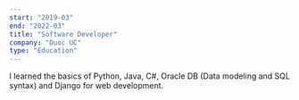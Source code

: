 ```yaml
---
start: "2019-03"
end: "2022-03"
title: "Software Developer"
company: "Duoc UC"
type: "Education"
---
```


I learned the basics of Python, Java, C#, Oracle DB (Data modeling and SQL syntax) and Django for web development.
